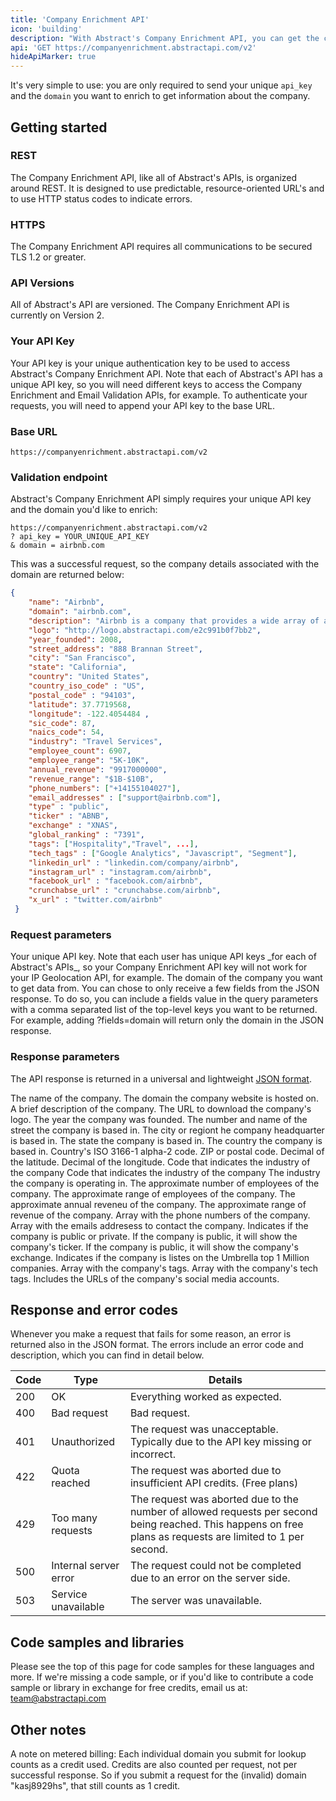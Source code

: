```yaml
---
title: 'Company Enrichment API'
icon: 'building'
description: "With Abstract's Company Enrichment API, you can get the company details of any domain."
api: 'GET https://companyenrichment.abstractapi.com/v2'
hideApiMarker: true
---
```


It's very simple to use: you are only required to send your unique `api_key` and the `domain` you want to enrich to get information about the company.

## Getting started

### REST

The Company Enrichment API, like all of Abstract's APIs, is organized around REST. It is designed to use predictable, resource-oriented URL's and to use HTTP status codes to indicate errors.

### HTTPS

The Company Enrichment API requires all communications to be secured TLS 1.2 or greater.

### API Versions

All of Abstract's API are versioned. The Company Enrichment API is currently on Version 2.

### Your API Key

Your API key is your unique authentication key to be used to access Abstract's Company Enrichment API. Note that each of Abstract's API has a unique API key, so you will need different keys to access the Company Enrichment and Email Validation APIs, for example. To authenticate your requests, you will need to append your API key to the base URL.

### Base URL

```
https://companyenrichment.abstractapi.com/v2
```

### Validation endpoint

Abstract's Company Enrichment API simply requires your unique API key and the domain you'd like to enrich:

```
https://companyenrichment.abstractapi.com/v2
? api_key = YOUR_UNIQUE_API_KEY
& domain = airbnb.com
```

This was a successful request, so the company details associated with the domain are returned below:

<ResponseExample>

```json
{
  	"name": "Airbnb",
    "domain": "airbnb.com",
    "description": "Airbnb is a company that provides a wide array of accommodations for every type of traveler. With over 7 million vacation rentals and 2 million top-rated guest favorites across more than 220 countries and regions, Airbnb offers a unique and diverse selection of stays worldwide.",
    "logo": "http://logo.abstractapi.com/e2c991b0f7bb2",
    "year_founded": 2008,
    "street_address": "888 Brannan Street", 
    "city": "San Francisco",
    "state": "California",
    "country": "United States",
    "country_iso_code" : "US", 
    "postal_code" : "94103",
    "latitude": 37.7719568,
    "longitude": -122.4054484 ,
    "sic_code": 87,
    "naics_code": 54,
    "industry": "Travel Services",
    "employee_count": 6907,
    "employee_range": "5K-10K",
    "annual_revenue": "9917000000",
    "revenue_range": "$1B-$10B",
    "phone_numbers": ["+14155104027"],
    "email_addresses" : ["support@airbnb.com"],
    "type" : "public",
    "ticker" : "ABNB",
    "exchange" : "XNAS",
    "global_ranking" : "7391",
    "tags": ["Hospitality","Travel", ...],
    "tech_tags" : ["Google Analytics", "Javascript", "Segment"],
    "linkedin_url" : "linkedin.com/company/airbnb",
    "instagram_url" : "instagram.com/airbnb",
    "facebook_url" : "facebook.com/airbnb",
    "crunchabse_url" : "crunchabse.com/airbnb",
    "x_url" : "twitter.com/airbnb"
 }
```

</ResponseExample>

### Request parameters

<ParamField query="api_key" type="String" required>
  Your unique API key. Note that each user has unique API keys _for each of
  Abstract's APIs_, so your Company Enrichment API key will not work for your IP
  Geolocation API, for example.
</ParamField>

<ParamField query="domain" type="String" required>
  The domain of the company you want to get data from.
</ParamField>

<ParamField query="fields" type="String">
  You can chose to only receive a few fields from the JSON response. To do so, you can include a fields value in the query parameters with a comma separated list of the top-level keys you want to be returned. For example, adding ?fields=domain will return only the domain in the JSON response.
</ParamField>

### Response parameters

The API response is returned in a universal and lightweight [JSON format](https://www.json.org/json-en.html).

<ResponseField name="name" type="String">
  The name of the company.
</ResponseField>

<ResponseField name="domain" type="String">
  The domain the company website is hosted on.
</ResponseField>

<ResponseField name="description" type="String">
  A brief description of the company.
</ResponseField>

<ResponseField name="logo" type="String">
  The URL to download the company's logo.
</ResponseField>

<ResponseField name="year_founded" type="Uint32">
  The year the company was founded.
</ResponseField>

<ResponseField name="street_address" type="String">
  The number and name of the street the company is based in.
</ResponseField>

<ResponseField name="city" type="String">
  The city or regiont he company headquarter is based in.
</ResponseField>

<ResponseField name="state" type="String">
  The state the company is based in.
</ResponseField>

<ResponseField name="country" type="String">
  The country the company is based in.
</ResponseField>

<ResponseField name="country_iso_code" type="String">
  Country's ISO 3166-1 alpha-2 code.
</ResponseField>

<ResponseField name="postal_code" type="String">
  ZIP or postal code.
</ResponseField>

<ResponseField name="latitude" type="Float">
  Decimal of the latitude.
</ResponseField>

<ResponseField name="longitude" type="Float">
  Decimal of the longitude.
</ResponseField>

<ResponseField name="sic_code" type="Float">
  Code that indicates the industry of the company
</ResponseField>

<ResponseField name="naics_code" type="Float">
   Code that indicates the industry of the company
</ResponseField>

<ResponseField name="industry" type="String">
  The industry the company is operating in.
</ResponseField>

<ResponseField name="employees_count" type="String">
  The approximate number of employees of the company.
</ResponseField>

<ResponseField name="employees_range" type="String">
  The approximate range of employees of the company.
</ResponseField>

<ResponseField name="annual_revenue" type="String">
  The approximate annual reveneu of the company.
</ResponseField>

<ResponseField name="revenue_range" type="String">
  The approximate range of revenue of the company.
</ResponseField>

<ResponseField name="phone_numbers" type="Array">
  Array with the phone numbers of the company. 
</ResponseField>

<ResponseField name="email_addresses" type="Array">
  Array with the emails addresess to contact the company. 
</ResponseField>

<ResponseField name="type" type="String">
  Indicates if the company is public or private. 
</ResponseField>

<ResponseField name="ticker" type="String">
  If the company is public, it will show the company's ticker. 
</ResponseField>

<ResponseField name="exchange" type="String">
  If the company is public, it will show the company's exchange. 
</ResponseField>

<ResponseField name="global_ranking" type="String">
  Indicates if the company is listes on the Umbrella top 1 Million companies. 
</ResponseField>

<ResponseField name="tags" type="Array">
  Array with the company's tags. 
</ResponseField>

<ResponseField name="tech_tags" type="Array">
  Array with the company's tech tags. 
</ResponseField>

<ResponseField name="socials" type="Object">
  Includes the URLs of the company's social media accounts.
</ResponseField>

## Response and error codes

Whenever you make a request that fails for some reason, an error is returned also in the JSON format. The errors include an error code and description, which you can find in detail below.

| Code        | Type                    | Details                                                                                                                                                     |
| ----------- | ----------------------- | ----------------------------------------------------------------------------------------------------------------------------------------------------------- |
| 200         | OK                      | Everything worked as expected.                                                                                                                              |
| 400         | Bad request	            | Bad request.                                                                                                                                                |
| 401         | Unauthorized            | The request was unacceptable. Typically due to the API key missing or incorrect.                                                                            |
| 422         | Quota reached	          | The request was aborted due to insufficient API credits. (Free plans)                                                                                     |
| 429         | Too many requests       | The request was aborted due to the number of allowed requests per second being reached. This happens on free plans as requests are limited to 1 per second. |
| 500         | Internal server error	  | The request could not be completed due to an error on the server side.                                                                                      |
| 503         | Service unavailable	    | The server was unavailable.                                                                                                                                 |

## Code samples and libraries

Please see the top of this page for code samples for these languages and more. If we're missing a code sample, or if you'd like to contribute a code sample or library in exchange for free credits, email us at: team@abstractapi.com

## Other notes

A note on metered billing: Each individual domain you submit for lookup counts as a credit used. Credits are also counted per request, not per successful response. So if you submit a request for the (invalid) domain "kasj8929hs", that still counts as 1 credit.
